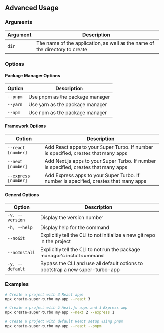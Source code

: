 ## Advanced Usage

### Arguments
| Argument | Description                                                                 |
| -------- | --------------------------------------------------------------------------- |
| `dir`    | The name of the application, as well as the name of the directory to create |

### Options

#### Package Manager Options
| Option          | Description                                    |
| --------------- | ---------------------------------------------- |
| `--pnpm`        | Use pnpm as the package manager                |
| `--yarn`        | Use yarn as the package manager                |
| `--npm`         | Use npm as the package manager                 |

#### Framework Options
| Option             | Description                                                                        |
| ------------------ | ---------------------------------------------------------------------------------- |
| `--react [number]` | Add React apps to your Super Turbo. If number is specified, creates that many apps |
| `--next [number]`  | Add Next.js apps to your Super Turbo. If number is specified, creates that many apps |
| `--express [number]`| Add Express apps to your Super Turbo. If number is specified, creates that many apps |

#### General Options
| Option          | Description                                                                   |
| --------------- | ----------------------------------------------------------------------------- |
| `-v, --version` | Display the version number                                                    |
| `-h, --help`    | Display help for the command                                                  |
| `--noGit`       | Explicitly tell the CLI to not initialize a new git repo in the project       |
| `--noInstall`   | Explicitly tell the CLI to not run the package manager's install command      |
| `-y, --default` | Bypass the CLI and use all default options to bootstrap a new super-turbo-app |

### Examples
```bash
# Create a project with 3 React apps
npx create-super-turbo my-app --react 3

# Create a project with 2 Next.js apps and 1 Express app
npx create-super-turbo my-app --next 2 --express 1

# Create a project with default React setup using pnpm
npx create-super-turbo my-app --react --pnpm
```
